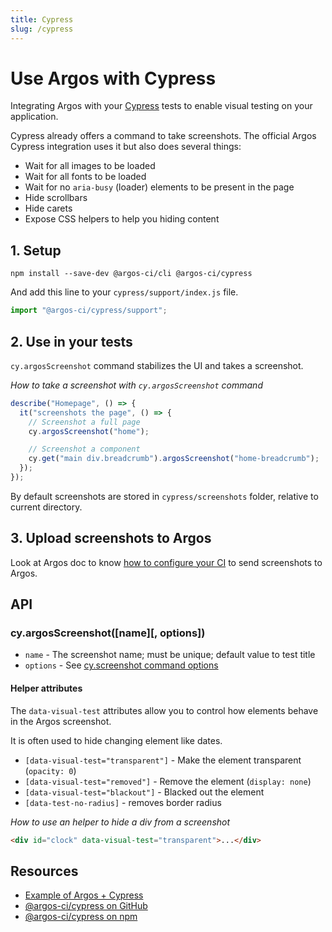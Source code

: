 ```yaml
---
title: Cypress
slug: /cypress
---
```


# Use Argos with Cypress

Integrating Argos with your [Cypress](https://www.cypress.io/) tests to enable visual testing on your application.

Cypress already offers a command to take screenshots. The official Argos Cypress integration uses it but also does several things:

- Wait for all images to be loaded
- Wait for all fonts to be loaded
- Wait for no `aria-busy` (loader) elements to be present in the page
- Hide scrollbars
- Hide carets
- Expose CSS helpers to help you hiding content

## 1. Setup

```
npm install --save-dev @argos-ci/cli @argos-ci/cypress
```

And add this line to your `cypress/support/index.js` file.

```js
import "@argos-ci/cypress/support";
```

## 2. Use in your tests

`cy.argosScreenshot` command stabilizes the UI and takes a screenshot.

_How to take a screenshot with `cy.argosScreenshot` command_

```js
describe("Homepage", () => {
  it("screenshots the page", () => {
    // Screenshot a full page
    cy.argosScreenshot("home");

    // Screenshot a component
    cy.get("main div.breadcrumb").argosScreenshot("home-breadcrumb");
  });
});
```

By default screenshots are stored in `cypress/screenshots` folder, relative to current directory.

## 3. Upload screenshots to Argos

Look at Argos doc to know [how to configure your CI](https://argos-ci.com/docs/upload-screenshots) to send screenshots to Argos.

## API

### cy.argosScreenshot([name][, options])

- `name` - The screenshot name; must be unique; default value to test title
- `options` - See [cy.screenshot command options](https://docs.cypress.io/api/commands/screenshot)

#### Helper attributes

The `data-visual-test` attributes allow you to control how elements behave in the Argos screenshot.

It is often used to hide changing element like dates.

- `[data-visual-test="transparent"]` - Make the element transparent (`opacity: 0`)
- `[data-visual-test="removed"]` - Remove the element (`display: none`)
- `[data-visual-test="blackout"]` - Blacked out the element
- `[data-test-no-radius]` - removes border radius

_How to use an helper to hide a div from a screenshot_

```html
<div id="clock" data-visual-test="transparent">...</div>
```

## Resources

- [Example of Argos + Cypress](https://github.com/argos-ci/argos/tree/main/examples/cypress)
- [@argos-ci/cypress on GitHub](https://github.com/argos-ci/argos-cypress)
- [@argos-ci/cypress on npm](https://www.npmjs.com/package/@argos-ci/cypress)
